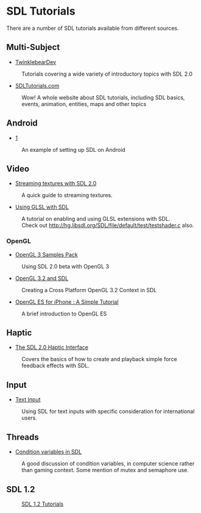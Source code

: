= SDL Tutorials =
There are a number of SDL tutorials available from different sources.


== Multi-Subject ==

* [http://twinklebeardev.blogspot.com/p/sdl-20-tutorial-index.html TwinklebearDev]
: Tutorials covering a wide variety of introductory topics with SDL 2.0

* [http://www.sdltutorials.com/ SDLTutorials.com]
: Wow! A whole website about SDL tutorials, including SDL basics, events, animation, entities, maps and other topics

== Android ==

* [http://www.dinomage.com/2013/01/howto-sdl-on-android/]
: An example of setting up SDL on Android

== Video ==

* [http://slouken.blogspot.com/2011/02/streaming-textures-with-sdl-13.html Streaming textures with SDL 2.0]
: A quick guide to streaming textures.

* [http://rainwarrior.ca/dragon/sdl_glsl.html Using GLSL with SDL]
: A tutorial on enabling and using GLSL extensions with SDL.
: Check out http://hg.libsdl.org/SDL/file/default/test/testshader.c also.

=== OpenGL ===
* [http://www.g-truc.net/post-0204.html OpenGL 3 Samples Pack]
: Using SDL 2.0 beta with OpenGL 3

* [http://www.opengl.org/wiki/Tutorial1:_Creating_a_Cross_Platform_OpenGL_3.2_Context_in_SDL_(C_/_SDL) OpenGL 3.2 and SDL]
: Creating a Cross Platform OpenGL 3.2 Context in SDL

* [http://iphonesdkdev.blogspot.com/2009/04/opengl-es-for-iphone-simple-tutorial.html OpenGL ES for iPhone : A Simple Tutorial]
: A brief introduction to OpenGL ES

== Haptic ==

* [http://bobbens.dyndns.org/journal/2010/sdl_haptic/ The SDL 2.0 Haptic Interface]
: Covers the basics of how to create and playback simple force feedback effects with SDL.

== Input ==

* [[Tutorials/TextInput|Text Input]]
: Using SDL for text inputs with specific consideration for international users.

== Threads ==

* [http://ansuz.sooke.bc.ca/software/sdl-condvars.php Condition variables in SDL]
: A good discussion of condition variables, in computer science rather than gaming context. Some mention of mutex and semaphore use.

== SDL 1.2 ==
: [http://wiki.libsdl.org/moin.cgi/SDL1.2Tutorials SDL 1.2 Tutorials]
